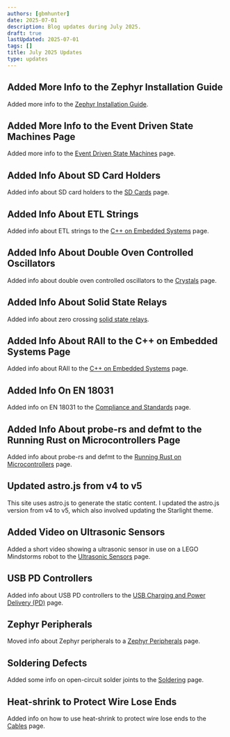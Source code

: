 ```yaml
---
authors: [gbmhunter]
date: 2025-07-01
description: Blog updates during July 2025.
draft: true
lastUpdated: 2025-07-01
tags: []
title: July 2025 Updates
type: updates
---
```


## Added More Info to the Zephyr Installation Guide

Added more info to the [Zephyr Installation Guide](/programming/operating-systems/zephyr/installation/).

## Added More Info to the Event Driven State Machines Page

Added more info to the [Event Driven State Machines](/programming/design-patterns/event-driven-state-machines/) page.

## Added Info About SD Card Holders

Added info about SD card holders to the [SD Cards](/electronics/components/memory/sd-cards/) page.

## Added Info About ETL Strings

Added info about ETL strings to the [C++ on Embedded Systems](/programming/languages/c-plus-plus/cpp-on-embedded-systems/) page.

## Added Info About Double Oven Controlled Oscillators

Added info about double oven controlled oscillators to the [Crystals](/electronics/components/crystals/) page.

## Added Info About Solid State Relays

Added info about zero crossing [solid state relays](/electronics/components/relays/solid-state/).

## Added Info About RAII to the C++ on Embedded Systems Page

Added info about RAII to the [C++ on Embedded Systems](/programming/languages/c-plus-plus/cpp-on-embedded-systems/) page.

## Added Info On EN 18031

Added info on EN 18031 to the [Compliance and Standards](/electronics/compliance/) page.

## Added Info About probe-rs and defmt to the Running Rust on Microcontrollers Page

Added info about probe-rs and defmt to the [Running Rust on Microcontrollers](/programming/languages/rust/running-rust-on-microcontrollers/) page.

## Updated astro.js from v4 to v5

This site uses astro.js to generate the static content. I updated the astro.js version from v4 to v5, which also involved updating the Starlight theme.

## Added Video on Ultrasonic Sensors

Added a short video showing a ultrasonic sensor in use on a LEGO Mindstorms robot to the [Ultrasonic Sensors](/electronics/components/sensors/ultrasonic-sensors/) page.

## USB PD Controllers

Added info about USB PD controllers to the [USB Charging and Power Delivery (PD)](/electronics/communication-protocols/usb-protocol/usb-charging-and-power-delivery/) page.

## Zephyr Peripherals

Moved info about Zephyr peripherals to a [Zephyr Peripherals](/programming/operating-systems/zephyr/peripherals/) page.

## Soldering Defects

Added some info on open-circuit solder joints to the [Soldering](/pcb-design/soldering/#open-circuits) page.

## Heat-shrink to Protect Wire Lose Ends

Added info on how to use heat-shrink to protect wire lose ends to the [Cables](/electronics/components/cables/#protecting-lose-ends) page.